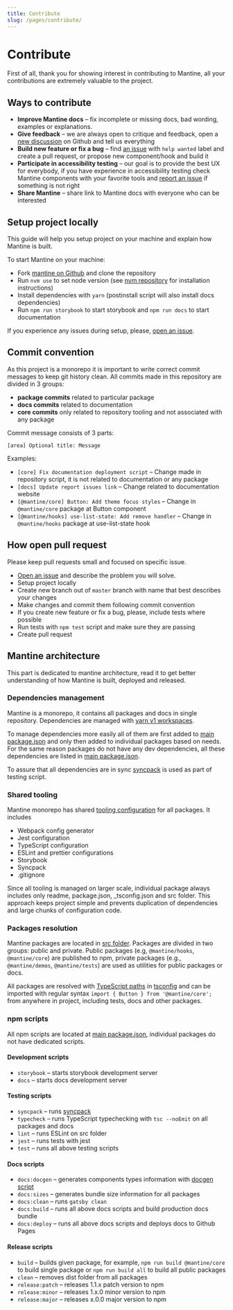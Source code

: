 ```yaml
---
title: Contribute
slug: /pages/contribute/
---
```


# Contribute

First of all, thank you for showing interest in contributing to Mantine,
all your contributions are extremely valuable to the project.

## Ways to contribute

- **Improve Mantine docs** – fix incomplete or missing docs, bad wording, examples or explanations.
- **Give feedback** – we are always open to critique and feedback, open a [new discussion](https://github.com/mantinedev/mantine/discussions) on Github and tell us everything
- **Build new feature or fix a bug** – find [an issue](https://github.com/mantinedev/mantine/issues) with `help wanted` label and create a pull request, or propose new component/hook and build it
- **Participate in accessibility testing** – our goal is to provide the best UX for everybody, if you have experience in accessibility testing check Mantine components with your favorite tools and [report an issue](https://github.com/mantinedev/mantine/issues/new) if something is not right
- **Share Mantine** – share link to Mantine docs with everyone who can be interested

## Setup project locally

This guide will help you setup project on your machine and explain how Mantine is built.

To start Mantine on your machine:

- Fork [mantine on Github](https://github.com/mantinedev/mantine) and clone the repository
- Run `nvm use` to set node version (see [nvm repository](https://github.com/nvm-sh/nvm) for installation instructions)
- Install dependencies with `yarn` (postinstall script will also install docs dependencies)
- Run `npm run storybook` to start storybook and `npm run docs` to start documentation

If you experience any issues during setup, please, [open an issue](https://github.com/mantinedev/mantine/issues/new).

## Commit convention

As this project is a monorepo it is important to write correct commit messages to keep git history clean.
All commits made in this repository are divided in 3 groups:

- **package commits** related to particular package
- **docs commits** related to documentation
- **core commits** only related to repository tooling and not associated with any package

Commit message consists of 3 parts:

```
[area] Optional title: Message
```

Examples:

- `[core] Fix documentation deployment script` – Change made in repository script, it is not related to documentation or any package
- `[docs] Update report issues link` – Change related to documentation website
- `[@mantine/core] Button: Add theme focus styles` – Change in `@mantine/core` package at Button component
- `[@mantine/hooks] use-list-state: Add remove handler` – Change in `@mantine/hooks` package at use-list-state hook

## How open pull request

Please keep pull requests small and focused on specific issue.

- [Open an issue](https://github.com/mantinedev/mantine/issues/new) and describe the problem you will solve.
- Setup project locally
- Create new branch out of `master` branch with name that best describes your changes
- Make changes and commit them following commit convention
- If you create new feature or fix a bug, please, include tests where possible
- Run tests with `npm test` script and make sure they are passing
- Create pull request

## Mantine architecture

This part is dedicated to mantine architecture,
read it to get better understanding of how Mantine is built, deployed and released.

### Dependencies management

Mantine is a monorepo, it contains all packages and docs in single repository.
Dependencies are managed with [yarn v1 workspaces](https://classic.yarnpkg.com/en/docs/workspaces/).

To manage dependencies more easily all of them are first added to [main package.json](https://github.com/mantinedev/mantine/blob/master/package.json)
and only then added to individual packages based on needs.
For the same reason packages do not have any dev dependencies, all these dependencies are listed in [main package.json](https://github.com/mantinedev/mantine/blob/master/package.json).

To assure that all dependencies are in sync [syncpack](https://www.npmjs.com/package/syncpack)
is used as part of testing script.

### Shared tooling

Mantine monorepo has shared [tooling configuration](https://github.com/mantinedev/mantine/tree/master/configuration) for all packages. It includes

- Webpack config generator
- Jest configuration
- TypeScript configuration
- ESLint and prettier configurations
- Storybook
- Syncpack
- .gitignore

Since all tooling is managed on larger scale, individual package always
includes only readme, package.json, \_tsconfig.json and src folder.
This approach keeps project simple and prevents duplication of dependencies and large chunks of configuration code.

### Packages resolution

Mantine packages are located in [src folder](https://github.com/mantinedev/mantine/tree/master/src).
Packages are divided in two groups: public and private. Public packages (e.g, `@mantine/hooks`, `@mantine/core`) are published to npm,
private packages (e.g., `@mantine/demos`, `@mantine/tests`) are used as utilities for public packages or docs.

All packages are resolved with [TypeScript paths](https://www.typescriptlang.org/docs/handbook/module-resolution.html)
in [tsconfig](https://github.com/mantinedev/mantine/blob/master/tsconfig.json)
and can be imported with regular syntax `import { Button } from '@mantine/core';`
from anywhere in project, including tests, docs and other packages.

### npm scripts

All npm scripts are located at [main package.json](https://github.com/mantinedev/mantine/blob/master/package.json),
individual packages do not have dedicated scripts.

#### Development scripts

- `storybook` – starts storybook development server
- `docs` – starts docs development server

#### Testing scripts

- `syncpack` – runs [syncpack](https://www.npmjs.com/package/syncpack)
- `typecheck` – runs TypeScript typechecking with `tsc --noEmit` on all packages and docs
- `lint` – runs ESLint on src folder
- `jest` – runs tests with jest
- `test` – runs all above testing scripts

#### Docs scripts

- `docs:docgen` – generates components types information with [docgen script](https://github.com/mantinedev/mantine/blob/master/scripts/docgen.ts)
- `docs:sizes` – generates bundle size information for all packages
- `docs:clean` – runs `gatsby clean`
- `docs:build` – runs all above docs scripts and build production docs bundle
- `docs:deploy` – runs all above docs scripts and deploys docs to Github Pages

#### Release scripts

- `build` – builds given package, for example, `npm run build @mantine/core` to build single package or `npm run build all` to build all public packages
- `clean` – removes dist folder from all packages
- `release:patch` – releases 1.1.x patch version to npm
- `release:minor` – releases 1.x.0 minor version to npm
- `release:major` – releases x.0.0 major version to npm

